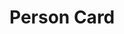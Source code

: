 

<Meta title="Library/Cards/Person" component={PersonCard} />

# Person Card

<Props of={PersonCard} />

<Story name="Default">
  <PersonCard
    person={{
      name: "Lisa Herbold",
      pictureSrc: "https://www.seattle.gov/images/Council/Members/Herbold/Herbold_225x225.jpg",
      isActive: true,
    }}
    seat={{
      name: "District 1",
      electoralArea: "West Seattle / South Park",
      pictureSrc: "https://uploads.visitseattle.org/2018/06/20095301/VSMap_Puget-Sound-e1529519202971-450x300.jpg",
    }}
    chairedBodyName="Civil Rights, Utilities, Economic Development, and Arts Committee"
    tenureStatus="2nd term"
    billsSponsored={15}
  />
</Story>
